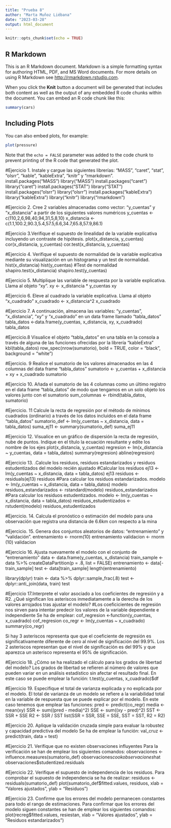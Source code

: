 ---
title: "Prueba 8"
author: "Marta Muñoz Liébana"
date: "2023-03-28"
output: html_document
---

```{r setup, include=FALSE}
knitr::opts_chunk$set(echo = TRUE)
```

## R Markdown

This is an R Markdown document. Markdown is a simple formatting syntax for authoring HTML, PDF, and MS Word documents. For more details on using R Markdown see <http://rmarkdown.rstudio.com>.

When you click the **Knit** button a document will be generated that includes both content as well as the output of any embedded R code chunks within the document. You can embed an R code chunk like this:

```{r cars}
summary(cars)
```

## Including Plots

You can also embed plots, for example:

```{r pressure, echo=FALSE}
plot(pressure)
```

Note that the `echo = FALSE` parameter was added to the code chunk to prevent printing of the R code that generated the plot.

#Ejercicio 1.  Instale y cargue las siguientes librerías: “MASS”, “caret”, “stat”, “olsrr”, “kable”, “kableExtra”, “knitr” y “rmarkdown”. 
install.packages("MASS")
library("MASS")
install.packages("caret")
library("caret")
install.packages("STAT")
library("STAT")
install.packages("olsrr")
library("olsrr")
install.packages("kableExtra")
library("kableExtra")
library("knitr")
library("rmarkdown")

#Ejercicio 2. Cree 2 variables almacenadas como vector: “y_cuentas” y “x_distancia” a partir de los siguientes valores numéricos
y_cuentas <- c(110,2,6,98,40,94,31,5,8,10)
x_distancia <- c(1.1,100.2,90.3,5.4,57.5,6.6,34.7,65.8,57.9,86.1)

#Ejercicio 3.Verifique el supuesto de linealidad de la variable explicativa incluyendo un contraste de hipótesis.
plot(x_distancia, y_cuentas)
cor(x_distancia, y_cuentas)
cor.test(x_distancia, y_cuentas)

#Ejercicio 4. Verifique el supuesto de normalidad de la variable explicativa mediante su visualización en un histograma y un test de normalidad.
hist(x_distancia)
hist(y_cuentas)
#Test de normalidad
shapiro.test(x_distancia)
shapiro.test(y_cuentas)

#Ejercicio 5. Multiplique las variable de respuesta por la variable explicativa. Llama al objeto “xy”. 
xy <- x_distancia * y_cuentas
xy

#Ejercicio 6. Eleve al cuadrado la variable explicativa. Llama al objeto “x_cuadrado”
x_cuadrado <- x_distancia^2
x_cuadrado

#Ejercicio 7. A continuación, almacena las variables: “y_cuentas”, “x_distancia”, “xy” y “x_cuadrado” en un data frame llamado “tabla_datos”
tabla_datos <-data.frame(y_cuentas, x_distancia, xy, x_cuadrado)
tabla_datos

#Ejercicio.8 Visualice el objeto “tabla_datos” en una tabla en la consola a través de alguna de las funciones ofrecidas por la librería “kableExtra”
kbl(tabla_datos)
row_spec(nrow(sumatorio), bold = TRUE, color = "black", background = "white")

#Ejercicio. 9 Realice el sumatorio de los valores almacenados en las 4 columnas del data frame “tabla_datos”
sumatorio <- y_cuentas + x_distancia + xy + x_cuadrado
sumatorio

#Ejercicio 10. Añada el sumatorio de las 4 columnas como un último registro en el data frame “tabla_datos” de modo que tengamos en un solo objeto los valores junto con el sumatorio
sum_columnas <- rbind(tabla_datos, sumatorio)

#Ejercicio. 11 Calcule la recta de regresión por el método de mínimos cuadrados (ordinario) a través de los datos incluidos en el data frame “tabla_datos”
sumatorio_def <- lm(y_cuentas ~ x_distancia, data = tabla_datos)
suma_ej11 <- summary(sumatorio_def)
suma_ej11

#Ejercicio 12. Visualice en un gráfico de dispersión la recta de regresión, nube de puntos. Indique en el título la ecuación resultante y edite los nombre de los ejes
plot(x_distancia, y_cuentas)
regresion <- lm(x_distancia ~ y_cuentas, data = tabla_datos)
summary(regresion)
abline(regresion)

#Ejercicio 13. .Calcule los residuos, residuos estandarizados y residuos estudentizados del modelo recién ajustado
#Calcular los residuos
ej13 <- lm(y_cuentas ~ x_distancia, data = tabla_datos)
ej13
residuos <- residuals(ej13)
residuos
#Para calcular los residuos estandarizados.
modelo <- lm(y_cuentas ~ x_distancia, data = tabla_datos) 
modelo
residuos_estandarizados <- rstandard(modelo)
residuos_estandarizados
#Para calcular los residuos estudentizados.
modelo <- lm(y_cuentas ~ x_distancia, data = tabla_datos) 
residuos_estudentizados <- rstudent(modelo)
residuos_estudentizados

#Ejercicio. 14. Calcula el pronóstico o estimación del modelo para una observación que registra una distancia de 6.6km con respecto a la mina

#Ejercicio. 15. Genera dos conjuntos aleatorios de datos: “entrenamiento” y “validación”.
entrenamiento <- rnorm(10)
entrenamiento
validacion <- rnorm (10)
validacion

#Ejercicio 16. Ajusta nuevamente el modelo con el conjunto de “entrenamiento”
data <- data.frame(y_cuentas, x_distancia)
train_sample <- data %>% 
  createDataPartition(p = .8, list = FALSE)
entrenamiento <- data[-train_sample]
test <- data[train_sample]
length(entrenamiento)

library(dplyr)
train <- data %>% dplyr::sample_frac(.8)
test <- dplyr::anti_join(data, train)
test

#Ejercicio 17.Interprete el valor asociado a los coeficientes de regresión y a R2. ¿Qué significan los asteriscos inmediatamente a la derecha de los valores arrojados tras ajustar el modelo?
#Los coeficicientes de regresión nos sirven para intentar predecir los valores de la variable dependiente e independiente
Se ha de emplear:
cof_regresion <-function(y_cuentas, x_cuadrado)
  cof_regresion
co_regr <- lm(y_cuentas ~ x_cuadrado)
summary(co_regr)

Si hay 3 asteriscos representa que que el coeficiente de regresión es significativamente diferente de cero al nivel de significación del 99.9%. Los 2 asteriscos representan que el nivel de significación es del 99% y que aparezca un asterisco representa el 95% de significación. 

#Ejercicio 18. ¿Cómo se ha realizado el cálculo para los grados de libertad del modelo?
Los grados de libertad se refieren al número de valores que pueden variar en un análisis estadístico sin afectar el resultado final. En este caso se puede emplear la función:
t.test(y_cuentas, x_cuadrado)$df

#Ejercicio 19. Especifique el total de varianza explicada y no explicada por el modelo.
El total de varianza de un modelo se refiere a la variabilidad total en la variable de respuesta que se puede explicar por el modelo. En este caso tenemos que emplear las funciones:
pred <- predict(co_regr)
media <- mean(xy)
SSR <- sum((pred - media)^2)
SSE <- sum((xy - pred)^2)
SST <- SSR + SSE
R2 <- SSR / SST
list(SSR = SSR, SSE = SSE, SST = SST, R2 = R2)

#Ejercicio 20. Aplique la validación cruzada simple para evaluar la robustez y capacidad predictiva del modelo
Se ha de emplear la función:
val_cruz <- predict(train, data = test)

#Ejercicio 21. Verifique que no existen observaciones influyentes
Para la verificación se han de emplear los siguientes comandos:
observaciones <- influence.measures(sumatorio_def)
observaciones$cook
observaciones$hat
observaciones$studentized.residuals

#Ejercicio 22. Verifique el supuesto de independencia de los residuos. 
Para comprobar el supuesto de independencia se ha de realizar:
residuos <- residuals(sumatorio_def)
plot(sumatorio_def$fitted.values, residuos, xlab = "Valores ajustados", ylab = "Residuos") 

#Ejercicio 23. Confirme que los errores del modelo permanecen constantes para todo el rango de estimaciones.
Para confirmar que los errores del modelo siguen constantes se han de emplear los siguientes comandos:
plot(recreg$fitted.values, resiestan, xlab = "Valores ajustados", ylab = "Residuos estandarizados")